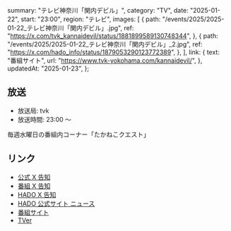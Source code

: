   summary: "テレビ神奈川「関内デビル」",
  category: "TV",
  date: "2025-01-22",
  start: "23:00",
  region: "テレビ",
  images: [
    {
      path: "/events/2025/2025-01-22_テレビ神奈川「関内デビル」.jpg",
      ref: "https://x.com/tvk_kannaidevil/status/1881899589130748344",
    },
    {
      path: "/events/2025/2025-01-22_テレビ神奈川「関内デビル」_2.jpg",
      ref: "https://x.com/hado_info/status/1879053290123772389",
    },
  ],
  link: {
    text: "番組サイト",
    url: "https://www.tvk-yokohama.com/kannaidevil/",
  },
  updatedAt: "2025-01-23",
};

## 放送

- 放送局: tvk
- 放送時間: 23:00 〜

毎週水曜日の番組内コーナー「たかねこクエスト」

## リンク

- [公式 X 告知](https://x.com/takanenofficial/status/1882043034520748168)
- [番組 X 告知](https://x.com/tvk_kannaidevil/status/1881899589130748344)
- [HADO X 告知](https://x.com/hado_info/status/1879053290123772389)
- [HADO 公式サイト ニュース](https://hado-official.com/news/9307/)
- [番組サイト](https://www.tvk-yokohama.com/kannaidevil/)
- [TVer](https://tver.jp/series/srehapgls0)
